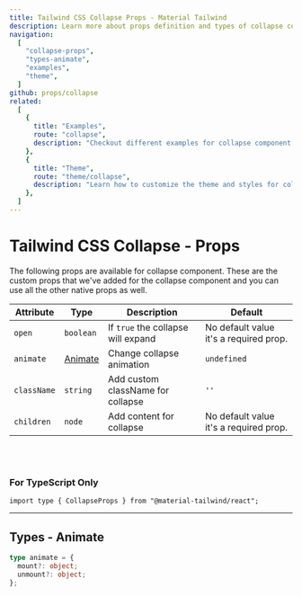 ```yaml
---
title: Tailwind CSS Collapse Props - Material Tailwind
description: Learn more about props definition and types of collapse component.
navigation:
  [
    "collapse-props",
    "types-animate",
    "examples",
    "theme",
  ]
github: props/collapse
related:
  [
    {
      title: "Examples",
      route: "collapse",
      description: "Checkout different examples for collapse component.",
    },
    {
      title: "Theme",
      route: "theme/collapse",
      description: "Learn how to customize the theme and styles for collapse component.",
    },
  ]
---
```


# Tailwind CSS Collapse - Props

<span id="collapse-props" className="scroll-mt-48" />
The following props are available for collapse component. These are the custom props
that we've added for the collapse component and you can use all the other
native props as well.

| Attribute   | Type                      | Description                                     | Default                                |
| ----------- | ------------------------- | ----------------------------------------------- | -------------------------------------- |
| `open`      | <Code>boolean</Code>      | If <Code>true</Code> the collapse will expand | No default value it's a required prop.                     |
| `animate`   | [Animate](#types-animate) | Change collapse animation                     | <Code>undefined</Code>                 |
| `className` | <Code>string</Code>       | Add custom className for collapse             | `''`                                   |
| `children`  | <Code>node</Code>         | Add content for collapse                      | No default value it's a required prop. |

<br />
<br />

### For TypeScript Only

```tsx
import type { CollapseProps } from "@material-tailwind/react";
```

---

## Types - Animate

<span id="types-animate" className="scroll-mt-48" />

```ts
type animate = {
  mount?: object;
  unmount?: object;
};
```

<span id="examples" className="scroll-mt-48" />
<span id="theme" className="scroll-mt-48" />
